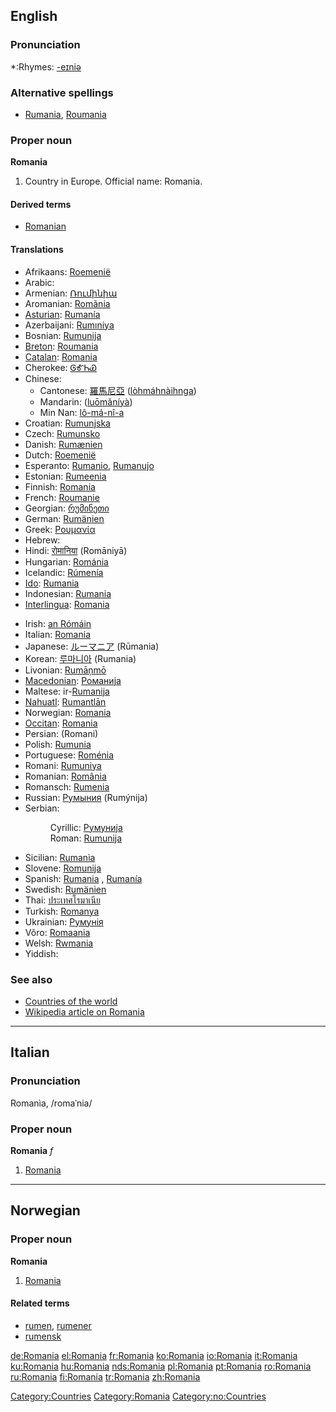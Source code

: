 {{wikipedia}}
==English==

===Pronunciation===
*:Rhymes: [[Rhymes:English:-eɪniə|-eɪniə]]

===Alternative spellings===
* [[Rumania]], [[Roumania]]

===Proper noun===
'''Romania'''

# Country in Europe.  Official name: Romania.

====Derived terms====
*[[Romanian]]

====Translations====
{{top}}
*Afrikaans: [[Roemenië]]
*Arabic: {{ARchar|[[رومانيا]]}} {{IPAchar|(rumániya)}} {{f}}
*Armenian: [[Ռումինիա]]
*Aromanian: [[Romãnia]]
*[[Asturian]]: [[Rumanía]]
*Azerbaijani: [[Rumıniya]]
*Bosnian: [[Rumunija]] {{f}}
*[[Breton]]: [[Roumania]]
*[[Catalan]]: [[#Catalan|Romania]] {{f}}
*Cherokee: [[ᎶᎹᏂᏯ]]
*Chinese:
**Cantonese: [[羅馬尼亞]] ([[lòhmáhnàihnga]])
**Mandarin: {{zh-ts|[[羅馬尼亞]]|[[罗马尼亚]]}} ([[luōmǎníyà]])
**Min Nan: [[lô-má-nî-a]]
*Croatian: [[Rumunjska]] {{f}}
*Czech: [[Rumunsko]]
*Danish: [[Rumænien]]
*Dutch: [[Roemenië]]
*Esperanto: [[Rumanio]], [[Rumanujo]]
*Estonian: [[Rumeenia]]
*Finnish: [[#Finnish|Romania]]
*French: [[Roumanie]] {{f}}
*Georgian: [[რუმინეთი]]
*German: [[Rumänien]] {{n}}
*Greek: [[Ρουμανία]] {{f}}
*Hebrew: {{Hebr|[[רומניה]]}}
*Hindi: [[रोमानिया]] (Romāniyā)
*Hungarian: [[Románia]]
*Icelandic: [[Rúmenía]] {{f}}
*[[Ido]]: [[Rumania]]
*Indonesian: [[Rumania]]
*[[Interlingua]]: [[#Interlingua|Romania]]
{{mid}}
*Irish: [[an Rómáin]] {{f}}
*Italian: [[#Italian|Romania]] {{f}}
*Japanese: [[ルーマニア]] (Rūmania)
*Korean: [[루마니아]] (Rumania)
*Livonian: [[Rumāņmō]]
*[[Macedonian]]: [[Романија]]
*Maltese: ir-[[Rumanija]]
*[[Nahuatl]]: [[Rumantlān]]
*Norwegian: [[#Norwegian|Romania]]
*[[Occitan]]: [[#Occitan|Romania]]
*Persian: {{FAchar|[[رومانی]]}} (Romani)
*Polish: [[Rumunia]]
*Portuguese: [[Roménia]] {{f}}
*Romani: [[Rumuniya]]
*Romanian: [[România]] {{f}}
*Romansch: [[Rumenia]]
*Russian: [[Румыния]] (Rumýnija) {{f}}
*Serbian:
*:Cyrillic: [[Румунија]] {{f}}
*:Roman: [[Rumunija#Serbian|Rumunija]] {{f}}
*Sicilian: [[Rumanìa]] {{f}}
*Slovene: [[Romunija]] {{f}}
*Spanish: [[Rumania]] {{f}}, [[Rumanía]] {{f}}
*Swedish: [[Rumänien]]
*Thai: [[ประเทศโรมาเนีย]]
*Turkish: [[Romanya]]
*Ukrainian: [[Румунія]]
*Võro: [[Romaania]]
*Welsh: [[Rwmania]] {{f}}
*Yiddish: {{Hebr|[[ראמעניע]]}}
{{bottom}}

===See also===
*[[Countries of the world]]
*[[w:Romania|Wikipedia article on Romania]]

----

==Italian==

===Pronunciation===
Romanìa, /romaˈnia/

===Proper noun===
'''Romania''' ''f''

# [[Romania#English|Romania]]

----

==Norwegian==

===Proper noun===
'''Romania'''

# [[#English|Romania]]

====Related terms====
*[[rumen]], [[rumener]]
*[[rumensk]]

[[Category:Countries]]
[[Category:Romania]]
[[Category:no:Countries]]

[[de:Romania]]
[[el:Romania]]
[[fr:Romania]]
[[ko:Romania]]
[[io:Romania]]
[[it:Romania]]
[[ku:Romania]]
[[hu:Romania]]
[[nds:Romania]]
[[pl:Romania]]
[[pt:Romania]]
[[ro:Romania]]
[[ru:Romania]]
[[fi:Romania]]
[[tr:Romania]]
[[zh:Romania]]